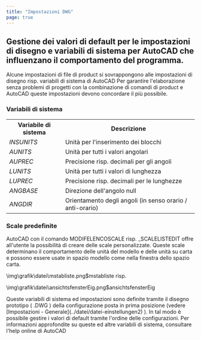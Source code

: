 ```yaml
---
title: "Impostazioni DWG"
page: true
---
```

## Gestione dei valori di default per le impostazioni di disegno e variabili di sistema per  <Placeholder>AutoCAD</Placeholder>  che influenzano il comportamento del programma. 
<GeoDesigner>Alcune impostazioni di file di  <Placeholder>product</Placeholder> si sovrappongono alle impostazioni di disegno risp. variabili di sistema di  <Placeholder>AutoCAD</Placeholder>  Per garantire l&#39;elaborazione senza problemi di progetti con la combinazione di comandi di  <Placeholder>product</Placeholder> e  <Placeholder>AutoCAD</Placeholder>  queste impostazioni devono concordare il pi&#249; possibile.


### Variabili di sistema
<table>
<tr><th>Variabile di sistema</th>
<th>Descrizione</th>
</tr>
<tr><td> <i> INSUNITS </i> </td>
<td>Unit&#224; per l&#39;inserimento dei blocchi</td>
</tr>
<tr><td> <i> AUNITS </i> </td>
<td>Unit&#224; per tutti i valori angolari</td>
</tr>
<tr><td> <i> AUPREC </i> </td>
<td>Precisione risp. decimali per gli angoli</td>
</tr>
<tr><td> <i> LUNITS </i> </td>
<td>Unit&#224; per tutti i valori di lunghezza</td>
</tr>
<tr><td> <i> LUPREC </i> </td>
<td>Precisione risp. decimali per le lunghezze</td>
</tr>
<tr><td> <i> ANGBASE </i> </td>
<td>Direzione dell&#39;angolo null</td>
</tr>
<tr><td> <i> ANGDIR </i> </td>
<td>Orientamento degli angoli (in senso orario / anti-orario)</td>
</tr>
</table>



### Scale predefinite
 <Placeholder>AutoCAD</Placeholder> con il comando  <Bold> MODIFELENCOSCALE  </Bold>  risp.  <Bold> _SCALELISTEDIT </Bold>  offre all&#39;utente la possibilit&#224; di creare delle scale personalizzate. Queste scale determinano il comportamento delle unit&#224; del modello e delle unit&#224; su carta e possono essere usate in spazio modello come nella finestra dello spazio carta.


<Image>\img\grafik\datei\mstabliste.png$mstabliste</Image>
risp.

<Image>\img\grafik\datei\ansichtsfensterEig.png$ansichtsfensterEig</Image>

<Success>
Queste variabili di sistema ed impostazioni sono definite tramite il disegno prototipo ( <Italic> .DWG </Italic> )  <Italic> della configurazione posta in prima posizione </Italic>  (vedere [Impostazioni - Generale](../datei/datei-einstellungen2)
). In tal modo &#232; possibile gestire i valori di default tramite l&#39;ordine delle configurazioni.
</Success>

<Success>
Per informazioni approfondite su queste ed altre variabili di sistema, consultare l&#39;help online di  <Placeholder>AutoCAD</Placeholder> 
</Success>

</GeoDesigner>
